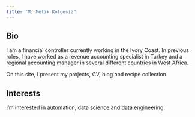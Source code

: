 ```yaml
---
title: "M. Melik Kolgesiz"
---
```


## Bio

I am a financial controller currently working in the Ivory Coast. In previous roles, I have worked as a revenue accounting specialist in Turkey and a regional accounting manager in several different countries in West Africa.

On this site, I present my projects, CV, blog and recipe collection.

## Interests

I'm interested in automation, data science and data engineering.